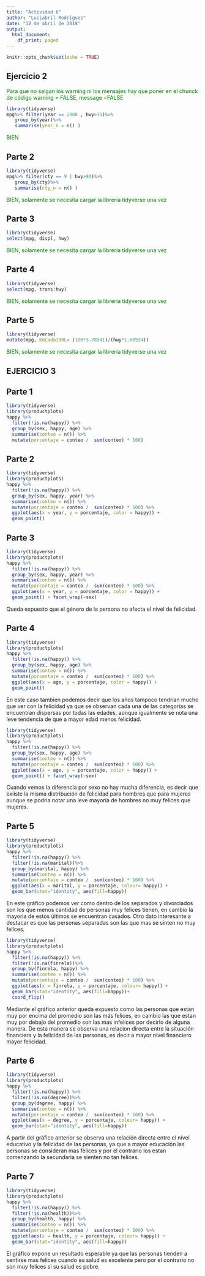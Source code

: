 ```yaml
---
title: "Actividad 6"
author: "Luciabril Rodriguez"
date: "12 de abril de 2018"
output:
  html_document:
    df_print: paged
---
```


```r
knitr::opts_chunk$set(echo = TRUE)
```

## Ejercicio 2

<span style="color:green">Para que no salgan los warning ni los mensajes hay que poner en el chunck de código warning = FALSE, message =FALSE
</span>

```r
library(tidyverse)
mpg%>% filter(year == 2008 , hwy>31)%>%
   group_by(year)%>%
   summarise(year_n = n() )
```
<span style="color:green">
BIEN
</span>



## Parte 2
``` r
library(tidyverse)
mpg%>% filter(cty == 9 | hwy>90)%>%
   group_by(cty)%>%
   summarise(cty_n = n() )
```

<span style="color:green">
BIEN, solamente se necesita cargar la librería tidyverse una vez
</span>

## Parte 3
``` r
library(tidyverse)
select(mpg, displ, hwy)
``` 
<span style="color:green">
BIEN, solamente se necesita cargar la librería tidyverse una vez
</span>

## Parte 4
``` r
library(tidyverse)
select(mpg, trans:hwy)
```
<span style="color:green">
BIEN, solamente se necesita cargar la librería tidyverse una vez
</span>

## Parte 5
``` r
library(tidyverse)
mutate(mpg, KmCada100L= (100*3.78541)/(hwy*1.60934)) 
```

<span style="color:green">
BIEN, solamente se necesita cargar la librería tidyverse una vez
</span>

## EJERCICIO 3

## Parte 1
``` r
library(tidyverse)
library(productplots)
happy %>% 
  filter(!is.na(happy)) %>% 
  group_by(sex, happy, age) %>% 
  summarise(conteo = n()) %>% 
  mutate(porcentaje = conteo /  sum(conteo) * 100)
```

\fbox{\begin{minipage}{48em}
Cuando puse a lo largo de todos los años esperaba que en el agrupamieto usaran year en vez de edad, de todas formas el uso de la funci\'on es correcto. Igual en estos casos cuando usamos group\_by con más de una variable y summarise hay que ver donde se suma el 100\%.
\end{minipage}}


## Parte 2
``` r
library(tidyverse)
library(productplots)
happy %>% 
  filter(!is.na(happy)) %>% 
  group_by(sex, happy, year) %>% 
  summarise(conteo = n()) %>% 
  mutate(porcentaje = conteo /  sum(conteo) * 100) %>%
  ggplot(aes(x = year, y = porcentaje, color = happy)) + 
  geom_point()
```


\fbox{\begin{minipage}{48em}
Esperaba el mismo agrupamiento que el anterior tendr\'ia que haber 6 puntos en cada an\~no.
Qu\'e suma 100\% en tu visualizaci\'on? hay que tener cuidado con el agrupamiento , si corr\'es hasta summarise vas a ver que la \'ultima variable con la que agrupaste no la toma en cuenta y define Groups solo con sex y happy.
Aunque no lo ped\'i en este caso cambiar\'ia las etiquetas de los ejes y agregar\'ia un comentario interesante de la figura, el comentario te ayudar\'ia a ver si tiene o no sentido lo que ves y lo que est\'as dibujando.
\end{minipage}}

## Parte 3
``` r
library(tidyverse)
library(productplots)
happy %>% 
  filter(!is.na(happy)) %>% 
  group_by(sex, happy, year) %>% 
  summarise(conteo = n()) %>% 
  mutate(porcentaje = conteo /  sum(conteo) * 100) %>%
  ggplot(aes(x = year, y = porcentaje, color = happy)) + 
  geom_point() + facet_wrap(~sex)
```

Queda expuesto que el género de la persona no afecta el nivel de felicidad.

\fbox{\begin{minipage}{48em}
En este caso con un gráfico de barras apiladas quedariía maás claro sin incluir a\~no. Las etiquetas de los ejes hay que arreglarlas. Ver sol
\end{minipage}}

## Parte 4
``` r
library(tidyverse)
library(productplots)
happy %>% 
  filter(!is.na(happy)) %>% 
  group_by(sex, happy, age) %>% 
  summarise(conteo = n()) %>% 
  mutate(porcentaje = conteo /  sum(conteo) * 100) %>%
  ggplot(aes(x = age, y = porcentaje, color = happy)) + 
  geom_point() 
```

\fbox{\begin{minipage}{48em}
En este caso tambi\'en usar facet facilitar\'ia la comparaci\'on porque ver\'iamos los dos en el mismo display gr\'afico.
\end{minipage}}

En este caso tambien podemos decir que los años tampoco tendrían mucho que ver con la felicidad ya que se observan cada una de las categorías se encuentran dispersas por todas las edades, aunque igualmente se nota una leve tendencia de que a mayor edad menos felicidad.

``` r
library(tidyverse)
library(productplots)
happy %>% 
  filter(!is.na(happy)) %>% 
  group_by(sex, happy, age) %>% 
  summarise(conteo = n()) %>% 
  mutate(porcentaje = conteo /  sum(conteo) * 100) %>%
  ggplot(aes(x = age, y = porcentaje, color = happy)) + 
  geom_point() + facet_wrap(~sex)
```


Cuando vemos la diferencia por sexo no hay mucha diferencia, es decir que exiiste la misma distribución de felicidad para hombres que para mujeres aunque se podria notar una leve mayoría de hombres no muy felices que mujeres.

\fbox{\begin{minipage}{48em}
Nuevamente hay que tener cuidado con el porcentaje que estamos calculando, donde suma 100%. Ver sol
\end{minipage}}

## Parte 5
``` r
library(tidyverse)
library(productplots)
happy %>% 
  filter(!is.na(happy)) %>% 
  filter(!is.na(marital))%>% 
  group_by(marital, happy) %>% 
  summarise(conteo = n()) %>% 
  mutate(porcentaje = conteo /  sum(conteo) * 100) %>%
  ggplot(aes(x = marital, y = porcentaje, colour= happy)) + 
  geom_bar(stat="identity", aes(fill=happy)) 
```


En este gráfico podemos ver como dentro de los separados y divorciados son los que menos cantidad de personas muy felices tienen, en cambio la mayoria de estos últimos se encuentran casados. Otro dato interesante a destacar es que las personas separadas son las que mas se sinten no muy felices.

``` r
library(tidyverse)
library(productplots)
happy %>% 
  filter(!is.na(happy)) %>% 
  filter(!is.na(finrela))%>% 
  group_by(finrela, happy) %>% 
  summarise(conteo = n()) %>% 
  mutate(porcentaje = conteo /  sum(conteo) * 100) %>%
  ggplot(aes(x = finrela, y = porcentaje, colour= happy)) + 
  geom_bar(stat="identity", aes(fill=happy))+
  coord_flip()
```


Mediante el gráfico anterior queda expuesto como las personas que estan muy por encima del promedio son las más felices, en cambio las que estan muy por debajo del promedio son las mas infelices por decirlo de alguna manera.
De esta manera se observa una relacion directa entre la situación financiera y la felicidad de las personas, es decir a mayor nivel financiero mayor felicidad.

## Parte 6
``` r
library(tidyverse)
library(productplots)
happy %>% 
  filter(!is.na(happy)) %>% 
  filter(!is.na(degree))%>% 
  group_by(degree, happy) %>% 
  summarise(conteo = n()) %>% 
  mutate(porcentaje = conteo /  sum(conteo) * 100) %>%
  ggplot(aes(x = degree, y = porcentaje, colour= happy)) + 
  geom_bar(stat="identity", aes(fill=happy))
```


A partir del gráfico anterior se observa una relación directa entre el nivel educativo y la felicidad de las personas, ya que a mayor educación las personas se consideran mas felices y por el contrario los estan comenzando la secundaria se sienten no tan felices.

## Parte 7
``` r
library(tidyverse)
library(productplots)
happy %>% 
  filter(!is.na(happy)) %>% 
  filter(!is.na(health))%>% 
  group_by(health, happy) %>% 
  summarise(conteo = n()) %>% 
  mutate(porcentaje = conteo /  sum(conteo) * 100) %>%
  ggplot(aes(x = health, y = porcentaje, colour= happy)) + 
  geom_bar(stat="identity", aes(fill=happy))
```


El gráfico expone un resultado esperable ya que las personas tienden a sentirse mas felices cuando su salud es excelente pero por el contrario no son muy felices si su salud es pobre.


\fbox{\begin{minipage}{48em}
Los gráficos de barras apiladas se pueden realizar directamente sin necesidad de calcular las proporciones afuera usando algo como  ggplot(happy,aes(x = marital,  fill= happy)) + 
+   geom_bar(position="fill") 

te falto ademas incluir un caption con fig.cap en el chunk
\end{minipage}}


\fbox{\begin{minipage}{48em}
Buen trabajo! Incluir  títulos con fig.cap para que salgan numeradas las figuras. recordar cargar una sola vez las librerías.
PUNTOS: 9/10
\end{minipage}}
